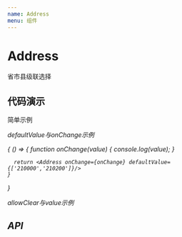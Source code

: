 ```yaml
---
name: Address
menu: 组件
---
```




# Address

省市县级联选择

## 代码演示

简单示例

<Playground>
  <Address />
</Playground>

defaultValue与onChange示例

<Playground>
  {
    () => {
      function onChange(value) {
        console.log(value);
      }

      return <Address onChange={onChange} defaultValue={['210000','210200']}/>
    }
  }
</Playground>

allowClear与value示例

<Playground>
  <Address allowClear={false} value={['210000','210200']}/>
</Playground>

## API

<PropsTable of={Address} />
